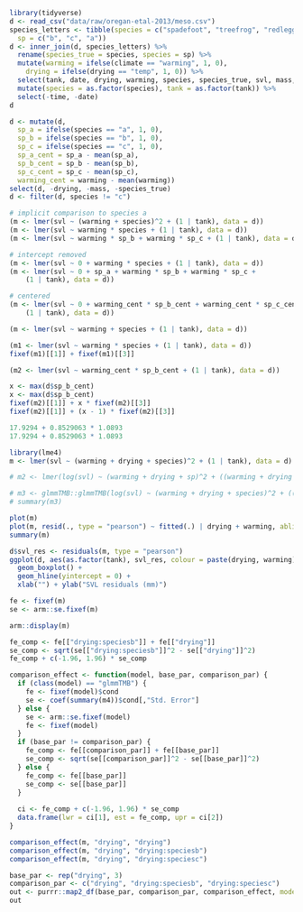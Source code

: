 ```r
library(tidyverse)
d <- read_csv("data/raw/oregan-etal-2013/meso.csv")
species_letters <- tibble(species = c("spadefoot", "treefrog", "redlegged"),
  sp = c("b", "c", "a"))
d <- inner_join(d, species_letters) %>%
  rename(species_true = species, species = sp) %>%
  mutate(warming = ifelse(climate == "warming", 1, 0),
    drying = ifelse(drying == "temp", 1, 0)) %>%
  select(tank, date, drying, warming, species, species_true, svl, mass, time) %>%
  mutate(species = as.factor(species), tank = as.factor(tank)) %>%
  select(-time, -date)
d
```

```r
d <- mutate(d,
  sp_a = ifelse(species == "a", 1, 0),
  sp_b = ifelse(species == "b", 1, 0),
  sp_c = ifelse(species == "c", 1, 0),
  sp_a_cent = sp_a - mean(sp_a),
  sp_b_cent = sp_b - mean(sp_b),
  sp_c_cent = sp_c - mean(sp_c),
  warming_cent = warming - mean(warming))
select(d, -drying, -mass, -species_true)
d <- filter(d, species != "c")

# implicit comparison to species a
(m <- lmer(svl ~ (warming + species)^2 + (1 | tank), data = d))
(m <- lmer(svl ~ warming * species + (1 | tank), data = d))
(m <- lmer(svl ~ warming * sp_b + warming * sp_c + (1 | tank), data = d))

# intercept removed
(m <- lmer(svl ~ 0 + warming * species + (1 | tank), data = d))
(m <- lmer(svl ~ 0 + sp_a + warming * sp_b + warming * sp_c + 
    (1 | tank), data = d))

# centered
(m <- lmer(svl ~ 0 + warming_cent * sp_b_cent + warming_cent * sp_c_cent + 
    (1 | tank), data = d))

(m <- lmer(svl ~ warming + species + (1 | tank), data = d))

(m1 <- lmer(svl ~ warming * species + (1 | tank), data = d))
fixef(m1)[[1]] + fixef(m1)[[3]]

(m2 <- lmer(svl ~ warming_cent * sp_b_cent + (1 | tank), data = d))

x <- max(d$sp_b_cent)
x <- max(d$sp_b_cent)
fixef(m2)[[1]] + x * fixef(m2)[[3]]
fixef(m2)[[1]] + (x - 1) * fixef(m2)[[3]]

17.9294 + 0.8529063 * 1.0893 
17.9294 + 0.8529063 * 1.0893 
```



```r
library(lme4)
m <- lmer(svl ~ (warming + drying + species)^2 + (1 | tank), data = d)

# m2 <- lmer(log(svl) ~ (warming + drying + sp)^2 + ((warming + drying + sp)^2 | tank), data = d)

# m3 <- glmmTMB::glmmTMB(log(svl) ~ (warming + drying + species)^2 + ((warming + drying + species)^2 | tank), data = d)
# summary(m3)

```

```r
plot(m)
plot(m, resid(., type = "pearson") ~ fitted(.) | drying + warming, abline = 0)
summary(m)

d$svl_res <- residuals(m, type = "pearson")
ggplot(d, aes(as.factor(tank), svl_res, colour = paste(drying, warming))) +
  geom_boxplot() + 
  geom_hline(yintercept = 0) + 
  xlab("") + ylab("SVL residuals (mm)")

fe <- fixef(m)
se <- arm::se.fixef(m)

arm::display(m)

fe_comp <- fe[["drying:speciesb"]] + fe[["drying"]]
se_comp <- sqrt(se[["drying:speciesb"]]^2 - se[["drying"]]^2)
fe_comp + c(-1.96, 1.96) * se_comp

comparison_effect <- function(model, base_par, comparison_par) {
  if (class(model) == "glmmTMB") {
    fe <- fixef(model)$cond
    se <- coef(summary(m4))$cond[,"Std. Error"]
  } else {
    se <- arm::se.fixef(model)
    fe <- fixef(model)
  }
  if (base_par != comparison_par) {
    fe_comp <- fe[[comparison_par]] + fe[[base_par]]
    se_comp <- sqrt(se[[comparison_par]]^2 - se[[base_par]]^2)
  } else {
    fe_comp <- fe[[base_par]]
    se_comp <- se[[base_par]]
  }
  
  ci <- fe_comp + c(-1.96, 1.96) * se_comp
  data.frame(lwr = ci[1], est = fe_comp, upr = ci[2])
}

comparison_effect(m, "drying", "drying")
comparison_effect(m, "drying", "drying:speciesb")
comparison_effect(m, "drying", "drying:speciesc")

base_par <- rep("drying", 3)
comparison_par <- c("drying", "drying:speciesb", "drying:speciesc")
out <- purrr::map2_df(base_par, comparison_par, comparison_effect, model = m)
out
```

